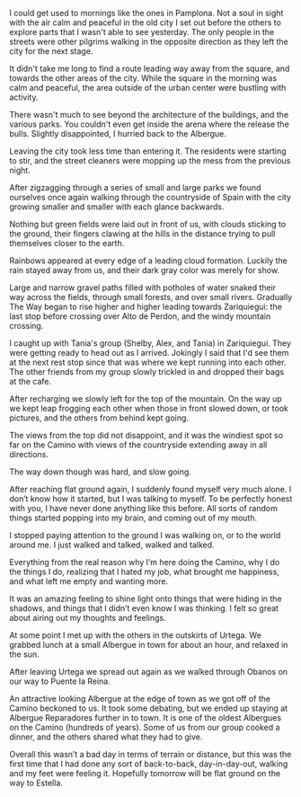 I could get used to mornings like the ones in Pamplona. Not a soul in
sight with the air calm and peaceful in the old city I set out before the
others to explore parts that I wasn't able to see yesterday. The only people in
the streets were other pilgrims walking in the opposite direction as they left
the city for the next stage.

It didn't take me long to find a route leading way away from the square, and
towards the other areas of the city. While the square in the morning was calm
and peaceful, the area outside of the urban center were bustling with
activity.

There wasn't much to see beyond the architecture of the buildings, and the
various parks. You couldn't even get inside the arena where the release the
bulls. Slightly disappointed, I hurried back to the Albergue.

Leaving the city took less time than entering it. The residents were starting to
stir, and the street cleaners were mopping up the mess from the previous
night.

After zigzagging through a series of small and large parks we found ourselves
once again walking through the countryside of Spain with the city growing
smaller and smaller with each glance backwards.

Nothing but green fields were laid out in front of us, with clouds sticking to
the ground, their fingers clawing at the hills in the distance trying to pull
themselves closer to the earth.

Rainbows appeared at every edge of a leading cloud formation. Luckily the rain
stayed away from us, and their dark gray color was merely for show.

Large and narrow gravel paths filled with potholes of water snaked their way
across the fields, through small forests, and over small rivers. Gradually The
Way began to rise higher and higher leading towards Zariquiegui: the last stop
before crossing over Alto de Perdon, and the windy mountain crossing.

I caught up with Tania's group (Shelby, Alex, and Tania) in Zariquiegui. They
were getting ready to head out as I arrived. Jokingly I said that I'd see them
at the next rest stop since that was where we kept running into each other. The
other friends from my group slowly trickled in and dropped their bags at the
cafe.

After recharging we slowly left for the top of the mountain. On the way up we
kept leap frogging each other when those in front slowed down, or took
pictures, and the others from behind kept going.

The views from the top did not disappoint, and it was the windiest spot so far
on the Camino with views of the countryside extending away in all directions.

The way down though was hard, and slow going.

After reaching flat ground again, I suddenly found myself very much alone. I
don’t know how it started, but I was talking to myself. To be perfectly honest
with you, I have never done anything like this before. All sorts of random
things started popping into my brain, and coming out of my mouth.

I stopped paying attention to the ground I was walking on, or to the world
around me. I just walked and talked, walked and talked.

Everything from the real reason why I’m here doing the Camino, why I do the
things I do, realizing that I hated my job, what brought me happiness, and what
left me empty and wanting more.

It was an amazing feeling to shine light onto things that were hiding in the
shadows, and things that I didn’t even know I was thinking. I felt so great
about airing out my thoughts and feelings.

At some point I met up with the others in the outskirts of Urtega. We grabbed
lunch at a small Albergue in town for about an hour, and relaxed in the sun.

After leaving Urtega we spread out again as we walked through Obanos on our way
to Puente la Reina.

An attractive looking Albergue at the edge of town as we got off of the Camino
beckoned to us. It took some debating, but we ended up staying at Albergue
Reparadores further in to town. It is one of the oldest Albergues on the
Camino (hundreds of years). Some of us from our group cooked a dinner, and the
others shared what they had to give.

Overall this wasn’t a bad day in terms of terrain or distance, but this was the
first time that I had done any sort of back-to-back, day-in-day-out, walking
and my feet were feeling it. Hopefully tomorrow will be flat ground on the way
to Estella.
